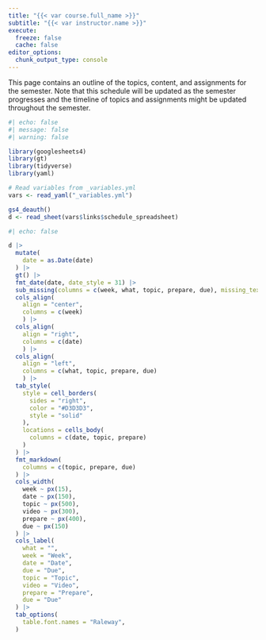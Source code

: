```yaml
---
title: "{{< var course.full_name >}}"
subtitle: "{{< var instructor.name >}}"
execute:
  freeze: false
  cache: false
editor_options: 
  chunk_output_type: console
---
```


This page contains an outline of the topics, content, and assignments for the semester. Note that this schedule will be updated as the semester progresses and the timeline of topics and assignments might be updated throughout the semester.

```r
#| echo: false
#| message: false
#| warning: false

library(googlesheets4)
library(gt)
library(tidyverse)
library(yaml)

# Read variables from _variables.yml
vars <- read_yaml("_variables.yml")

gs4_deauth()
d <- read_sheet(vars$links$schedule_spreadsheet)
```

```r
#| echo: false

d |>
  mutate(
    date = as.Date(date)
  ) |>
  gt() |>
  fmt_date(date, date_style = 31) |>
  sub_missing(columns = c(week, what, topic, prepare, due), missing_text = "") |>
  cols_align(
    align = "center", 
    columns = c(week)
    ) |>
  cols_align(
    align = "right", 
    columns = c(date)
    ) |>
  cols_align(
    align = "left", 
    columns = c(what, topic, prepare, due)
    ) |>
  tab_style(
    style = cell_borders(
      sides = "right",
      color = "#D3D3D3",
      style = "solid"
    ),
    locations = cells_body(
      columns = c(date, topic, prepare)
    )
  ) |>
  fmt_markdown(
    columns = c(topic, prepare, due)
  ) |>
  cols_width(
    week ~ px(15),
    date ~ px(150), 
    topic ~ px(500),
    video ~ px(300),
    prepare ~ px(400),
    due ~ px(150)
  ) |>
  cols_label(
    what = "",
    week = "Week",
    date = "Date", 
    due = "Due",
    topic = "Topic",
    video = "Video",
    prepare = "Prepare",
    due = "Due"
  ) |>
  tab_options(
    table.font.names = "Raleway",
  )
```